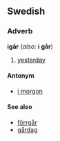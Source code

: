 ==Swedish==
===Adverb===
'''igår''' (''also:'' '''i går''')

#[[yesterday]]

====Antonym====
*[[i morgon]]

====See also====
*[[förrgår]]
*[[gårdag]]